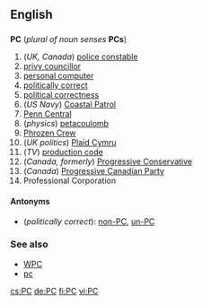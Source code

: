 ==English==
==={{initialism}}===
'''PC''' (''plural of noun senses'' '''PCs''')

#(''UK, Canada'') [[police constable]]
#[[privy councillor]]
#[[personal computer]]
#[[politically correct]]
#[[political correctness]]
#(''US Navy'') [[Coastal Patrol]]
#[[w:Penn Central|Penn Central]]
#(''physics'') [[petacoulomb]]
#[[w:Phrozen Crew|Phrozen Crew]]
#(''UK politics'') [[w:Plaid Cymru|Plaid Cymru]]
#(''TV'') [[production code]]
#(''Canada, formerly'') [[w:Progressive Conservative|Progressive Conservative]]
#(''Canada'') [[w:Progressive Canadian Party|Progressive Canadian Party]]
#Professional Corporation

====Antonyms====
*(''politically correct''): [[non-PC]], [[un-PC]]

===See also===
*[[WPC]]
*[[pc]]

[[cs:PC]]
[[de:PC]]
[[fi:PC]]
[[vi:PC]]